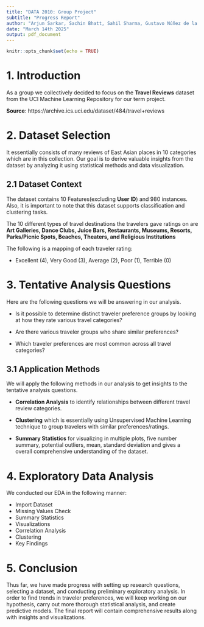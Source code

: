 ```yaml
---
title: "DATA 2010: Group Project"
subtitle: "Progress Report"
author: "Arjun Sarkar, Sachin Bhatt, Sahil Sharma, Gustavo Núñez de la Cruz"
date: "March 14th 2025"
output: pdf_document
---
```


```r
knitr::opts_chunk$set(echo = TRUE)
```

# 1. Introduction

As a group we collectively decided to focus on the **Travel Reviews** dataset from the UCI Machine Learning Repository for our term project.

**Source**: https://archive.ics.uci.edu/dataset/484/travel+reviews

# 2. Dataset Selection

It essentially consists of many reviews of East Asian places in 10 categories which are in this collection. Our goal is to derive valuable insights from the dataset by analyzing it using statistical methods and data visualization.

## 2.1 Dataset Context

The dataset contains 10 Features(excluding **User ID**) and 980 instances. Also, it is important to note that this dataset supports classification and clustering tasks.

The 10 different types of travel destinations the travelers gave ratings on are **Art Galleries, Dance Clubs, Juice Bars, Restaurants, Museums, Resorts, Parks/Picnic Spots, Beaches, Theaters, and Religious Institutions**

The following is a mapping of each traveler rating: 

- Excellent (4), Very Good (3), Average (2), Poor (1), Terrible (0)

# 3. Tentative Analysis Questions

Here are the following questions we will be answering in our analysis.

- Is it possible to determine distinct traveler preference groups by looking at how they rate various travel categories?

- Are there various traveler groups who share similar preferences?

- Which traveler preferences are most common across all travel categories?

## 3.1 Application Methods

We will apply the following methods in our analysis to get insights to the tentative analysis questions.

- **Correlation Analysis** to identify relationships between different travel review categories.

- **Clustering** which is essentially using Unsupervised Machine Learning technique to group travelers with similar preferences/ratings.

- **Summary Statistics** for visualizing in multiple plots, five number summary, potential outliers, mean, standard deviation and gives a overall comprehensive understanding of the dataset.

# 4. Exploratory Data Analysis

We conducted our EDA in the following manner:

- Import Dataset
- Missing Values Check
- Summary Statistics
- Visualizations
- Correlation Analysis
- Clustering
- Key Findings

# 5. Conclusion

Thus far, we have made progress with setting up research questions, selecting a dataset, and conducting preliminary exploratory analysis. In order to find trends in traveler preferences, we will keep working on our hypothesis, carry out more thorough statistical analysis, and create predictive models. The final report will contain comprehensive results along with insights and visualizations.


